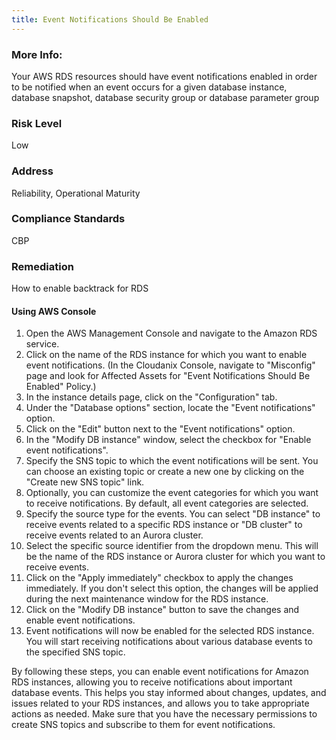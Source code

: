 ```yaml
---
title: Event Notifications Should Be Enabled
---
```


### More Info:

Your AWS RDS resources should have event notifications enabled in order to be notified when an event occurs for a given database instance, database snapshot, database security group or database parameter group

### Risk Level

Low

### Address

Reliability, Operational Maturity

### Compliance Standards

CBP

### Remediation

How to enable backtrack for RDS

#### Using AWS Console

1. Open the AWS Management Console and navigate to the Amazon RDS service.
2. Click on the name of the RDS instance for which you want to enable event notifications.
    (In the Cloudanix Console, navigate to "Misconfig" page and look for Affected Assets for "Event Notifications Should Be Enabled" Policy.)
3. In the instance details page, click on the "Configuration" tab.
4. Under the "Database options" section, locate the "Event notifications" option.
5. Click on the "Edit" button next to the "Event notifications" option.
6. In the "Modify DB instance" window, select the checkbox for "Enable event notifications".
7. Specify the SNS topic to which the event notifications will be sent. You can choose an existing topic or create a new one by clicking on the "Create new SNS topic" link.
8. Optionally, you can customize the event categories for which you want to receive notifications. By default, all event categories are selected.
9. Specify the source type for the events. You can select "DB instance" to receive events related to a specific RDS instance or "DB cluster" to receive events related to an Aurora cluster.
10. Select the specific source identifier from the dropdown menu. This will be the name of the RDS instance or Aurora cluster for which you want to receive events.
11. Click on the "Apply immediately" checkbox to apply the changes immediately. If you don't select this option, the changes will be applied during the next maintenance window for the RDS instance.
12. Click on the "Modify DB instance" button to save the changes and enable event notifications.
13. Event notifications will now be enabled for the selected RDS instance. You will start receiving notifications about various database events to the specified SNS topic.

By following these steps, you can enable event notifications for Amazon RDS instances, allowing you to receive notifications about important database events. This helps you stay informed about changes, updates, and issues related to your RDS instances, and allows you to take appropriate actions as needed. Make sure that you have the necessary permissions to create SNS topics and subscribe to them for event notifications.